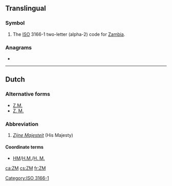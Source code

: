{{also|zm|Zm|.zm}}
==Translingual==

===Symbol===
{{head|mul|symbol}}

# The [[ISO]] 3166-1 two-letter (alpha-2) code for [[Zambia]].

===Anagrams===

*{{l|mul|MZ}}

[[Category:ISO 3166-1]]

----

==Dutch==

===Alternative forms===
* [[Z.M.]]
* [[Z. M.]]

===Abbreviation===
{{rfc-header|Abbreviation}}
{{head|nl|abbreviation}}
# ''[[Zijne Majesteit]]'' (His Majesty)

====Coordinate terms====
* [[HM]]/[[H.M.]]/[[H. M.]]

[[ca:ZM]]
[[cs:ZM]]
[[fr:ZM]]